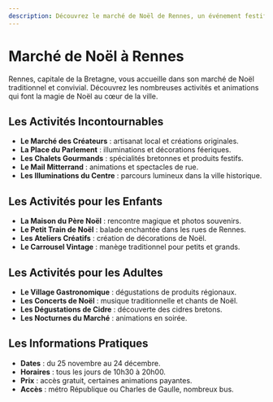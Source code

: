 ```yaml
---
description: Découvrez le marché de Noël de Rennes, un événement festif et chaleureux au cœur de la Bretagne.
---
```


# Marché de Noël à Rennes

Rennes, capitale de la Bretagne, vous accueille dans son marché de Noël traditionnel et convivial. Découvrez les nombreuses activités et animations qui font la magie de Noël au cœur de la ville.

## Les Activités Incontournables

- **Le Marché des Créateurs** : artisanat local et créations originales.
- **La Place du Parlement** : illuminations et décorations féeriques.
- **Les Chalets Gourmands** : spécialités bretonnes et produits festifs.
- **Le Mail Mitterrand** : animations et spectacles de rue.
- **Les Illuminations du Centre** : parcours lumineux dans la ville historique.

## Les Activités pour les Enfants

- **La Maison du Père Noël** : rencontre magique et photos souvenirs.
- **Le Petit Train de Noël** : balade enchantée dans les rues de Rennes.
- **Les Ateliers Créatifs** : création de décorations de Noël.
- **Le Carrousel Vintage** : manège traditionnel pour petits et grands.

<PromotionSection />

## Les Activités pour les Adultes

- **Le Village Gastronomique** : dégustations de produits régionaux.
- **Les Concerts de Noël** : musique traditionnelle et chants de Noël.
- **Les Dégustations de Cidre** : découverte des cidres bretons.
- **Les Nocturnes du Marché** : animations en soirée.

## Les Informations Pratiques

- **Dates** : du 25 novembre au 24 décembre.
- **Horaires** : tous les jours de 10h30 à 20h00.
- **Prix** : accès gratuit, certaines animations payantes.
- **Accès** : métro République ou Charles de Gaulle, nombreux bus.
